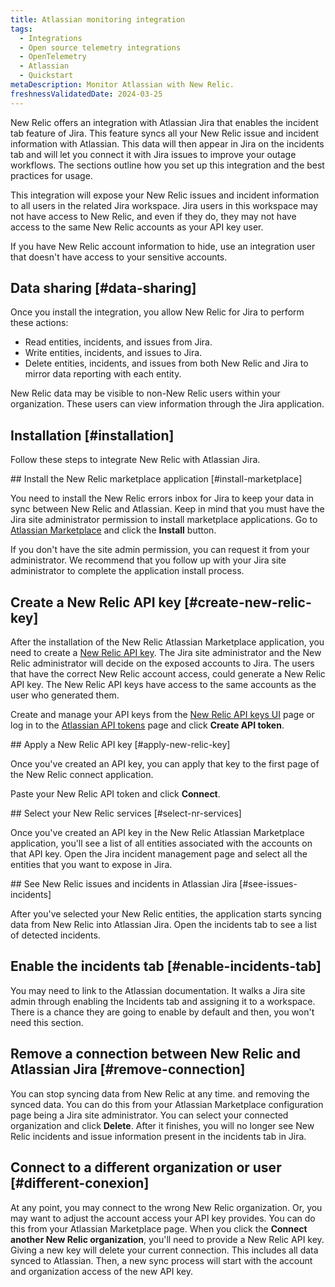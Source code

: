 ```yaml
---
title: Atlassian monitoring integration
tags:
  - Integrations
  - Open source telemetry integrations
  - OpenTelemetry
  - Atlassian
  - Quickstart
metaDescription: Monitor Atlassian with New Relic.
freshnessValidatedDate: 2024-03-25
---
```



New Relic offers an integration with Atlassian Jira that enables the incident tab feature of Jira. This feature syncs all your New Relic issue and incident information with Atlassian. This data will then appear in Jira on the incidents tab and will let you connect it with Jira issues to improve your outage workflows. The sections outline how you set up this integration and the best practices for usage.

<Callout variant="caution">
  This integration will expose your New Relic issues and incident information to all users in the related Jira workspace. Jira users in this workspace may not have access to New Relic, and even if they do, they may not have access to the same New Relic accounts as your API key user. 
  
  If you have New Relic account information to hide, use an integration user that doesn't have access to your sensitive accounts.
</Callout>


## Data sharing [#data-sharing]

Once you install the integration, you allow New Relic for Jira to perform these actions:

* Read entities, incidents, and issues from Jira.
* Write entities, incidents, and issues to Jira.
* Delete entities, incidents, and issues from both New Relic and Jira to mirror data reporting with each entity.

New Relic data may be visible to non-New Relic users within your organization. These users can view information through the Jira application.

## Installation [#installation]

Follow these steps to integrate New Relic with Atlassian Jira.

<Steps>
<Step>
## Install the New Relic marketplace application [#install-marketplace]

You need to install the New Relic errors inbox for Jira to keep your data in sync between New Relic and Atlassian. Keep in mind that you must have the Jira site administrator permission to install marketplace applications. Go to [Atlassian Marketplace](https://marketplace.atlassian.com/apps/1227457/new-relic-errors-inbox-for-jira?hosting=cloud&tab=overview) and click the **Install** button.

<Callout variant="tip">
  If you don't have the site admin permission, you can request it from your administrator. We recommend that you follow up with your Jira site administrator to complete the application install process.
</Callout>

</Step>
<Step>

## Create a New Relic API key [#create-new-relic-key]

After the installation of the New Relic Atlassian Marketplace application, you need to create a [New Relic API key](/docs/apis/intro-apis/new-relic-api-keys/). The Jira site administrator and the New Relic administrator will decide on the exposed accounts to Jira. The users that have the correct New Relic account access, could generate a New Relic API key. The New Relic API keys have access to the same accounts as the user who generated them.

Create and manage your API keys from the [New Relic API keys UI](https://one.newrelic.com/launcher/api-keys-ui.api-keys-launcher) page or log in to the [Atlassian API tokens](https://id.atlassian.com/manage-profile/security/api-tokens) page and click **Create API token**.

</Step>

<Step>
## Apply a New Relic API key [#apply-new-relic-key]

Once you've created an API key, you can apply that key to the first page of the New Relic connect application. 

Paste your New Relic API token and click **Connect**.


</Step>
<Step>
## Select your New Relic services [#select-nr-services]

Once you've created an API key in the New Relic Atlassian Marketplace application, you'll see a list of all entities associated with the accounts on that API key. Open the Jira incident management page and select all the entities that you want to expose in Jira.



</Step>
<Step>
## See New Relic issues and incidents in Atlassian Jira [#see-issues-incidents]

After you've selected your New Relic entities, the application starts syncing data from New Relic into Atlassian Jira. Open the incidents tab to see a list of detected incidents.


</Step>

</Steps>

## Enable the incidents tab [#enable-incidents-tab]

You may need to link to the Atlassian documentation. It walks a Jira site admin through enabling the Incidents tab and assigning it to a workspace. There is a chance they are going to enable by default and then, you won't need this section.


## Remove a connection between New Relic and Atlassian Jira [#remove-connection]

You can stop syncing data from New Relic at any time. and removing the synced data. You can do this from your Atlassian Marketplace configuration page being a Jira site administrator. You can select your connected organization and click **Delete**. After it finishes, you will no longer see New Relic incidents and issue information present in the incidents tab in Jira.

## Connect to a different organization or user [#different-conexion]

At any point, you may connect to the wrong New Relic organization. Or, you may want to adjust the account access your API key provides. You can do this from your Atlassian Marketplace page. When you click the **Connect another New Relic organization**, you'll need to provide a New Relic API key. Giving a new key will delete your current connection. This includes all data synced to Atlassian. Then, a new sync process will start with the account and organization access of the new API key.  